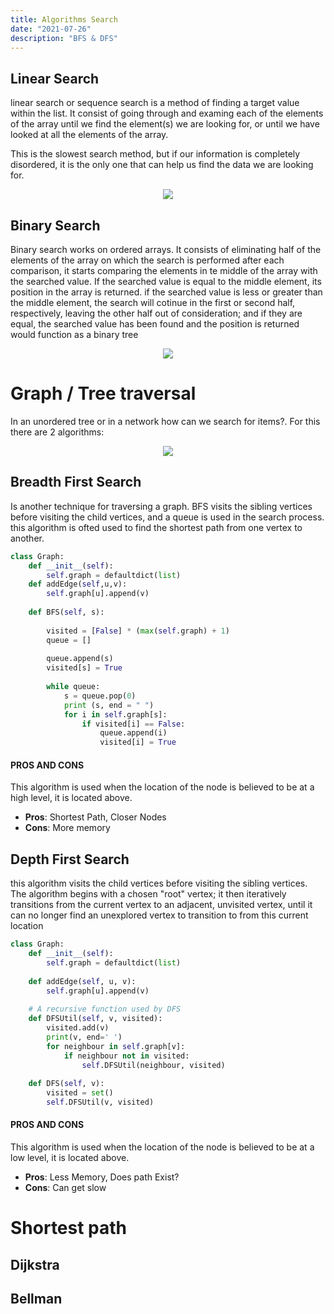 ```yaml
---
title: Algorithms Search  
date: "2021-07-26"
description: "BFS & DFS"
---
```



## Linear Search
linear search or sequence search is a method of finding a target value within the list.
It consist of going through and examing each of the elements of the array until we find the element(s) we are looking for, or until we have looked at all the elements of the array.

This is the slowest search method, but if our information is completely disordered, it is the only one that can help us find the data we are looking for.

<center>
<img class="w-60-l " src='https://imgur.com/9UaTiEP.gif'></img>
</center>

## Binary Search
Binary search works on ordered arrays. It consists of eliminating half of the elements of the array on which the search is performed after each comparison, it starts comparing the elements in te middle of the array with the searched value. If the searched value is equal to the middle element, its position in the array is returned. if the searched value is less or greater than the middle element, the search will cotinue in the first or second half, respectively, leaving the other half out of consideration; and if they are equal, the searched value has been found and the position is returned
would function as a binary tree

<center>
<img class="w-60-l " src='https://imgur.com/yWJHmFH.gif'></img>
</center>

# Graph / Tree  traversal 
In an unordered tree or in a network how can we search for items?. For this there are 2 algorithms:

<center>
<img class="w-60-l " src='https://imgur.com/XGy4i4e.gif'></img>
</center>

## Breadth First Search

Is another technique for traversing a graph. BFS visits the sibling vertices before visiting the child vertices, and a queue is used in the search process. this algorithm is ofted used to find the shortest path from one vertex to another.
```python
class Graph:
    def __init__(self):
        self.graph = defaultdict(list)
    def addEdge(self,u,v):
        self.graph[u].append(v)
 
    def BFS(self, s):
 
        visited = [False] * (max(self.graph) + 1)
        queue = []
 
        queue.append(s)
        visited[s] = True
        
        while queue:
            s = queue.pop(0)
            print (s, end = " ")
            for i in self.graph[s]:
                if visited[i] == False:
                    queue.append(i)
                    visited[i] = True
```

#### PROS AND CONS

This algorithm is used when the location of the node is believed to be at a high level, it is  located above.

- **Pros**: Shortest Path, Closer Nodes
- **Cons**: More memory


## Depth First Search

this algorithm visits the child vertices before visiting the sibling vertices.
The algorithm begins with a chosen "root" vertex; it then iteratively transitions from the current vertex to an adjacent, unvisited vertex, until it can no longer find an unexplored vertex to transition to from this current location

```python
class Graph:
    def __init__(self):
        self.graph = defaultdict(list)
  
    def addEdge(self, u, v):
        self.graph[u].append(v)
  
    # A recursive function used by DFS
    def DFSUtil(self, v, visited):
        visited.add(v)
        print(v, end=' ')
        for neighbour in self.graph[v]:
            if neighbour not in visited:
                self.DFSUtil(neighbour, visited)
  
    def DFS(self, v):
        visited = set()
        self.DFSUtil(v, visited)
```
#### PROS AND CONS

This algorithm is used when the location of the node is believed to be at a low level, it is  located above.

- **Pros**: Less Memory, Does path Exist?
- **Cons**: Can get slow

# Shortest path
## Dijkstra
## Bellman

